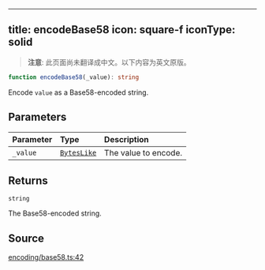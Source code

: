 <!-- AUTO-GENERATED-CONTENT:START (ENGLISH-COPY) -->
---
title: encodeBase58
icon: square-f
iconType: solid
---

> **注意**: 此页面尚未翻译成中文。以下内容为英文原版。

```ts
function encodeBase58(_value): string
```

Encode `value` as a Base58-encoded string.

## Parameters

| Parameter | Type | Description |
| :------ | :------ | :------ |
| `_value` | [`BytesLike`](/cn/sdk/content/type-aliases/BytesLike) | The value to encode. |

## Returns

`string`

The Base58-encoded string.

## Source

[encoding/base58.ts:42](https://github.com/dominant-strategies/quais.js/blob/c1c12d43f9d34c6baad2b0542bd6d0acd6fefcbf/src/encoding/base58.ts#L42)
